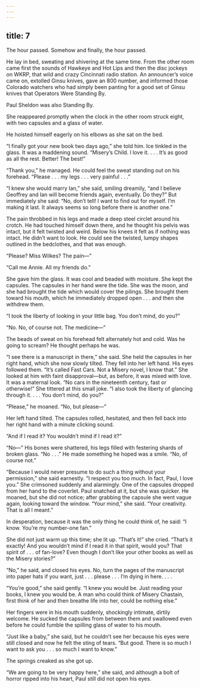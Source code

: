 ```yaml
---
---
---
```

title: 7
---




The hour passed. Somehow and finally, the hour passed.

He lay in bed, sweating and shivering at the same time. From the other room came first the sounds of Hawkeye and Hot Lips and then the disc jockeys on WKRP, that wild and crazy Cincinnati radio station. An announcer’s voice came on, extolled Ginsu knives, gave an 800 number, and informed those Colorado watchers who had simply been panting for a good set of Ginsu knives that Operators Were Standing By.

Paul Sheldon was also Standing By.

She reappeared promptly when the clock in the other room struck eight, with two capsules and a glass of water.

He hoisted himself eagerly on his elbows as she sat on the bed.

“I finally got your new book two days ago,” she told him. Ice tinkled in the glass. It was a maddening sound. “Misery’s Child. I love it. . . . It’s as good as all the rest. Better! The best!”

“Thank you,” he managed. He could feel the sweat standing out on his forehead. “Please . . . my legs . . . very painful . . .”

“I knew she would marry Ian,” she said, smiling dreamily, “and I believe Geoffrey and Ian will become friends again, eventually. Do they?” But immediately she said: “No, don’t tell! I want to find out for myself. I’m making it last. It always seems so long before there is another one.”

The pain throbbed in his legs and made a deep steel circlet around his crotch. He had touched himself down there, and he thought his pelvis was intact, but it felt twisted and weird. Below his knees it felt as if nothing was intact. He didn’t want to look. He could see the twisted, lumpy shapes outlined in the bedclothes, and that was enough.

“Please? Miss Wilkes? The pain—”

“Call me Annie. All my friends do.”

She gave him the glass. It was cool and beaded with moisture. She kept the capsules. The capsules in her hand were the tide. She was the moon, and she had brought the tide which would cover the pilings. She brought them toward his mouth, which he immediately dropped open . . . and then she withdrew them.

“I took the liberty of looking in your little bag. You don’t mind, do you?”

“No. No, of course not. The medicine—”

The beads of sweat on his forehead felt alternately hot and cold. Was he going to scream? He thought perhaps he was.

“I see there is a manuscript in there,” she said. She held the capsules in her right hand, which she now slowly tilted. They fell into her left hand. His eyes followed them. “It’s called Fast Cars. Not a Misery novel, I know that.” She looked at him with faint disapproval—but, as before, it was mixed with love. It was a maternal look. “No cars in the nineteenth century, fast or otherwise!” She tittered at this small joke. “I also took the liberty of glancing through it. . . . You don’t mind, do you?”

“Please,” he moaned. “No, but please—”

Her left hand tilted. The capsules rolled, hesitated, and then fell back into her right hand with a minute clicking sound.

“And if I read it? You wouldn’t mind if I read it?”

“No—” His bones were shattered, his legs filled with festering shards of broken glass. “No . . .” He made something he hoped was a smile. “No, of course not.”

“Because I would never presume to do such a thing without your permission,” she said earnestly. “I respect you too much. In fact, Paul, I love you.” She crimsoned suddenly and alarmingly. One of the capsules dropped from her hand to the coverlet. Paul snatched at it, but she was quicker. He moaned, but she did not notice; after grabbing the capsule she went vague again, looking toward the window. “Your mind,” she said. “Your creativity. That is all I meant.”

In desperation, because it was the only thing he could think of, he said: “I know. You’re my number-one fan.”

She did not just warm up this time; she lit up. “That’s it!” she cried. “That’s it exactly! And you wouldn’t mind if I read it in that spirit, would you? That spirit of . . . of fan-love? Even though I don’t like your other books as well as the Misery stories?”

“No,” he said, and closed his eyes. No, turn the pages of the manuscript into paper hats if you want, just . . . please . . . I’m dying in here. . . .

“You’re good,” she said gently. “I knew you would be. Just reading your books, I knew you would be. A man who could think of Misery Chastain, first think of her and then breathe life into her, could be nothing else.”

Her fingers were in his mouth suddenly, shockingly intimate, dirtily welcome. He sucked the capsules from between them and swallowed even before he could fumble the spilling glass of water to his mouth.

“Just like a baby,” she said, but he couldn’t see her because his eyes were still closed and now he felt the sting of tears. “But good. There is so much I want to ask you . . . so much I want to know.”

The springs creaked as she got up.

“We are going to be very happy here,” she said, and although a bolt of horror ripped into his heart, Paul still did not open his eyes.